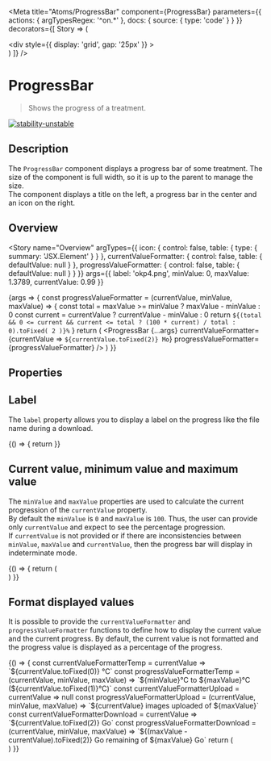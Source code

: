 
<Meta
  title="Atoms/ProgressBar"
  component={ProgressBar}
  parameters={{
    actions: { argTypesRegex: '^on.*' },
    docs: {
      source: {
        type: 'code'
      }
    }
  }}
  decorators={[
    Story => (
      <ThemeProvider>
        <div className="component-story-main">
          <ThemeSwitcher />
          <div
            style={{
              display: 'grid',
              gap: '25px'
            }}
          >
            <Story />
          </div>
        </div>
      </ThemeProvider>
    )
  ]}
/>

# ProgressBar

> Shows the progress of a treatment.

[![stability-unstable](https://img.shields.io/badge/stability-unstable-yellow.svg)](https://github.com/emersion/stability-badges#unstable)

## Description

The `ProgressBar` component displays a progress bar of some treatment. The size of the component is full width, so it is up to the parent to manage the size.<br />
The component displays a title on the left, a progress bar in the center and an icon on the right.

## Overview

<Story
  name="Overview"
  argTypes={{
    icon: {
      control: false,
      table: {
        type: { summary: 'JSX.Element' }
      }
    },
    currentValueFormatter: {
      control: false,
      table: {
        defaultValue: null
      }
    },
    progressValueFormatter: {
      control: false,
      table: {
        defaultValue: null
      }
    }
  }}
  args={{
    label: 'okp4.png',
    minValue: 0,
    maxValue: 1.3789,
    currentValue: 0.99
  }}
>
  {args => {
    const progressValueFormatter = (currentValue, minValue, maxValue) => {
      const total = maxValue >= minValue ? maxValue - minValue : 0
      const current = currentValue ? currentValue - minValue : 0
      return `${(total && 0 <= current && current <= total ? (100 * current) / total : 0).toFixed(
        2
      )}%`
    }
    return (
      <ProgressBar
        {...args}
        currentValueFormatter={currentValue => `${currentValue.toFixed(2)} Mo`}
        progressValueFormatter={progressValueFormatter}
      />
    )
  }}
</Story>

## Properties

<ArgsTable story="Overview" />

## Label

The `label` property allows you to display a label on the progress like the file name during a download.

<Canvas>
  <Story name="Label">
    {() => {
      return <ProgressBar label="Image1.png" />
    }}
  </Story>
</Canvas>

## Current value, minimum value and maximum value

The `minValue` and `maxValue` properties are used to calculate the current progression of the `currentValue` property.<br />
By default the `minValue` is `0` and `maxValue` is `100`. Thus, the user can provide only `currentValue` and expect to see the percentage progression.<br />
If `currentValue` is not provided or if there are inconsistencies between `minValue`, `maxValue` and `currentValue`, then the progress bar will display in indeterminate mode.

<Canvas>
  <Story name="Values">
    {() => {
      return (
        <div
          style={{
            display: 'grid',
            width: '95%',
            gap: '25px'
          }}
        >
          <ProgressBar label="okp4.pdf" minValue={0} maxValue={195} currentValue={23} />
          <ProgressBar label="Negative values" minValue={-235} maxValue={100} currentValue={-10} />
          <ProgressBar label="Image2.png" minValue={0} maxValue={20} currentValue={12.48795} />
          <ProgressBar label="Min greater than Max" minValue={10} maxValue={0} currentValue={7} />
          <ProgressBar
            label="Value greater than max bound"
            minValue={0}
            maxValue={50}
            currentValue={75}
          />
          <ProgressBar
            label="Value less than min bound"
            minValue={10}
            maxValue={50}
            currentValue={5}
          />
          <ProgressBar label="Value not provided" minValue={0} maxValue={100} />
        </div>
      )
    }}
  </Story>
</Canvas>

## Format displayed values

It is possible to provide the `currentValueFormatter` and `progressValueFormatter` functions to define how to display the current value and the current progress.
By default, the current value is not formatted and the progress value is displayed as a percentage of the progress.

<Canvas>
  <Story name="Format values">
    {() => {
      const currentValueFormatterTemp = currentValue => `${currentValue.toFixed(0)} °C`
      const progressValueFormatterTemp = (currentValue, minValue, maxValue) =>
        `${minValue}°C  to ${maxValue}°C (${currentValue.toFixed(1)}°C)`
      const currentValueFormatterUpload = currentValue => null
      const progressValueFormatterUpload = (currentValue, minValue, maxValue) =>
        `${currentValue} images uploaded of ${maxValue}`
      const currentValueFormatterDownload = currentValue => `${currentValue.toFixed(2)} Go`
      const progressValueFormatterDownload = (currentValue, minValue, maxValue) =>
        `${(maxValue - currentValue).toFixed(2)} Go remaining of ${maxValue} Go`
      return (
        <div
          style={{
            display: 'grid',
            width: '95%',
            gap: '25px'
          }}
        >
          <ProgressBar
            label="Temperature"
            minValue={-10}
            maxValue={50}
            currentValue={25}
            currentValueFormatter={currentValueFormatterTemp}
            progressValueFormatter={progressValueFormatterTemp}
          />
          <ProgressBar
            label="Upload images"
            minValue={0}
            maxValue={125}
            currentValue={44}
            currentValueFormatter={currentValueFormatterUpload}
            progressValueFormatter={progressValueFormatterUpload}
          />
          <ProgressBar
            label="Downloaded files"
            minValue={0}
            maxValue={3.5}
            currentValue={0.9785}
            currentValueFormatter={currentValueFormatterDownload}
            progressValueFormatter={progressValueFormatterDownload}
          />
        </div>
      )
    }}
  </Story>
</Canvas>
